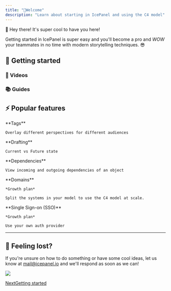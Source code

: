 ```yaml
---
title: "🧊Welcome"
description: "Learn about starting in IcePanel and using the C4 model"
---
```


👋 Hey there! It's super cool to have you here!

Getting started in IcePanel is super easy and you'll become a pro and *WOW* your teammates in no time with modern storytelling techniques. 😎

## 🏁 Getting started

### 🍿 Videos

### 📚 Guides

## ⚡️ Popular features

<CardGroup>
  <Card href="/advanced-features/flows" img="/images/hero-light.svg">
    **Tags**

    Overlay different perspectives for different audiences
  </Card>

  <Card title="" href="/advanced-features/draft-current-vs-future-state" img="/images/files%2Fv0%2Fb%2Fgitbook-x-prod.appspot.com%2Fo%2Fspaces%252FOHewp5hylgOsOa0VDOBo%252Fuploads%252FzrJT54A7VVwCNdAKw3D7%252FDrafts.png">
    **Drafting**

    Current vs Future state
  </Card>

  <Card title="" href="/advanced-features/dependencies-view" img="/images/files%2Fv0%2Fb%2Fgitbook-x-prod.appspot.com%2Fo%2Fspaces%252FOHewp5hylgOsOa0VDOBo%252Fuploads%252FfZTagus1RaoYbbB6KDX3%252FFlows.png">
    **Dependencies**

    View incoming and outgoing dependencies of an object
  </Card>

  <Card title="" href="/features/domains" img="/images/files%2Fv0%2Fb%2Fgitbook-x-prod.appspot.com%2Fo%2Fspaces%252FOHewp5hylgOsOa0VDOBo%252Fuploads%252F1gTKlWIZtB67HBa6APof%252FDomains.png">
    **Domains**

    *Growth plan*

    Split the systems in your model to use the C4 model at scale.
  </Card>

  <Card title="" href="/integrations/sso-saml" img="/images/files%2Fv0%2Fb%2Fgitbook-x-prod.appspot.com%2Fo%2Fspaces%252FOHewp5hylgOsOa0VDOBo%252Fuploads%252FcoKljnVwe6tbtq0vKFAB%252FSSO.png">
    **Single Sign-on (SSO)**

    *Growth plan*

    Use your own auth provider
  </Card>
</CardGroup>

***

## 🤯 Feeling lost?

If you're unsure on how to do something or have some cool ideas, let us know at [mail@icepanel.io](mailto:mail@icepanel.io) and we'll respond as soon as we can!

![](https://docs.icepanel.io/~gitbook/image?url=https%3A%2F%2Fimgur.com%2FHN0luW1.png\&width=768\&dpr=4\&quality=100\&sign=7fc22ed8\&sv=2)

[NextGetting started](/getting-started)